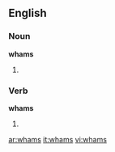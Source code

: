 ==English==

===Noun===
'''whams'''

# {{plural of|[[wham]]}}

===Verb===
'''whams'''

# {{third-person singular of|[[wham]]}}

[[ar:whams]]
[[it:whams]]
[[vi:whams]]
